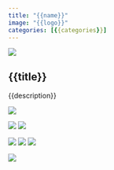 ```yaml
---
title: "{{name}}"
image: "{{logo}}"
categories: [{{categories}}]
---
```


::: {.grid}

::: {.g-col-6}

![]({{logo}})

:::

::: {.g-col-6}

## {{title}}

{{description}}

[![](https://img.shields.io/badge/pkgdown-documentation-blue)]({{homepage}})

[![](https://www.r-pkg.org/badges/version/{{name}})](https://cran.r-project.org/package={{name}})
[![](http://cranlogs.r-pkg.org/badges/last-month/{{name}})](https://cranlogs.r-pkg.org/downloads/total/last-month/{{name}})

[![](https://img.shields.io/badge/devel%20version-{{version}}-green.svg)]({{html_url}})
[![](https://img.shields.io/github/check-runs/{{full_name}}/{{default_branch}})]({{html_url}}/actions)
[![](https://img.shields.io/github/issues/{{full_name}})]({{html_url}}/issues)

![](https://img.shields.io/github/license/{{full_name}})

:::

:::
